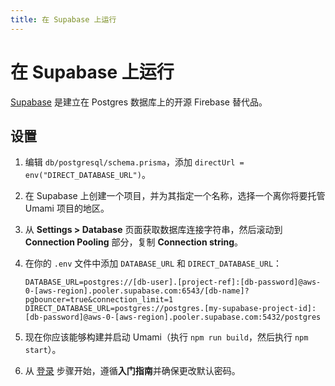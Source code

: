 ```yaml
---
title: 在 Supabase 上运行
---
```


# 在 Supabase 上运行

[Supabase](https://supabase.com/) 是建立在 Postgres 数据库上的开源 Firebase 替代品。

## 设置

1. 编辑 `db/postgresql/schema.prisma`，添加 `directUrl = env("DIRECT_DATABASE_URL")`。
2. 在 Supabase 上创建一个项目，并为其指定一个名称，选择一个离你将要托管 Umami 项目的地区。
3. 从 **Settings > Database** 页面获取数据库连接字符串，然后滚动到 **Connection Pooling** 部分，复制 **Connection string**。
4. 在你的 `.env` 文件中添加 `DATABASE_URL` 和 `DIRECT_DATABASE_URL`：

   ```dotenv
   DATABASE_URL=postgres://[db-user].[project-ref]:[db-password]@aws-0-[aws-region].pooler.supabase.com:6543/[db-name]?pgbouncer=true&connection_limit=1
   DIRECT_DATABASE_URL=postgres://postgres.[my-supabase-project-id]:[db-password]@aws-0-[aws-region].pooler.supabase.com:5432/postgres
   ```

5. 现在你应该能够构建并启动 Umami（执行 `npm run build`，然后执行 `npm start`）。
6. 从 [登录](/docs/login) 步骤开始，遵循**入门指南**并确保更改默认密码。

